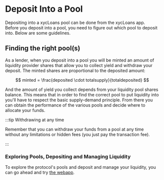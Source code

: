 # Deposit Into a Pool

Depositing into a xycLoans pool can be done from the xycLoans app. Before you deposit into a pool, you need to figure out which pool to deposit into. Below are some guidelines.

## Finding the right pool(s)

As a lender, when you deposit into a pool you will be minted an amount of liquidity provider shares that allow you to collect yield and withdraw your deposit. The minted shares are proportional to the deposited amount:

$$ 
minted = \frac{deposited \cdot totalsupply}{totaldeposited} 
$$

And the amount of yield you collect depends from your liquidity pool shares balance. This means that in order to find the correct pool to put liquidity into you'll have to respect the basic supply-demand principle. From there you can obtain the performance of the various pools and decide where to allocate your funds.

:::tip Withdrawing at any time

Remember that you can withdraw your funds from a pool at any time without any limitations or hidden fees (you just pay the transaction fee).

:::


### Exploring Pools, Depositing and Managing Liquidity

To explore the protocol's pools and deposit and manage your liquidity, you can go ahead and try [the webapp](#). 

<!--
### Eploring the existing pools from the web app
XycLoans' smart contracts can be independent flash loan-vault contracts by design, but the pools within the protocol will be linked to the proxy contract. You can explore the pools that are within the xycLoans' protocol from the web app's [explore](#) page.

## Connecting the wallet


## Depositing through the App

-->
